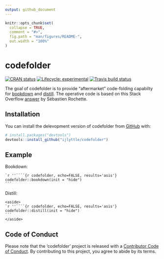 ```yaml
---
output: github_document
---
```


<!-- README.md is generated from README.Rmd. Please edit that file -->

```r
knitr::opts_chunk$set(
  collapse = TRUE,
  comment = "#>",
  fig.path = "man/figures/README-",
  out.width = "100%"
)
```

# codefolder

<!-- badges: start -->
[![CRAN status](https://www.r-pkg.org/badges/version/codefolder)](https://CRAN.R-project.org/package=codefolder)
[![Lifecycle: experimental](https://img.shields.io/badge/lifecycle-experimental-orange.svg)](https://www.tidyverse.org/lifecycle/#experimental)
[![Travis build status](https://travis-ci.org/ijlyttle/codefolder.svg?branch=master)](https://travis-ci.org/ijlyttle/codefolder)
<!-- badges: end -->

The goal of codefolder is to provide "aftermarket" code-folding capabilty for [bookdown](https://bookdown.org/yihui/bookdown) and [distill](https://rstudio.github.io/distill). The operative code is based on this Stack Overflow [answer](https://stackoverflow.com/a/45501553) by Sébastien Rochette. 

## Installation

You can install the delevopment version of codefolder from [GitHub](https://github.com/ijlyttle/codefolder) with:

``` r
# install.packages("devtools")
devtools::install_github("ijlyttle/codefolder")
```

## Example

Bookdown:

````
`r ''````{r codefolder, echo=FALSE, results='asis'}
codefolder::bookdown(init = "hide")
```
````

Distill:

````
<aside>
`r ''````{r codefolder, echo=FALSE, results='asis'}
codefolder::distill(init = "hide")
```
</aside>
````

## Code of Conduct

Please note that the 'codefolder' project is released with a
[Contributor Code of Conduct](CODE_OF_CONDUCT.md).
By contributing to this project, you agree to abide by its terms.
